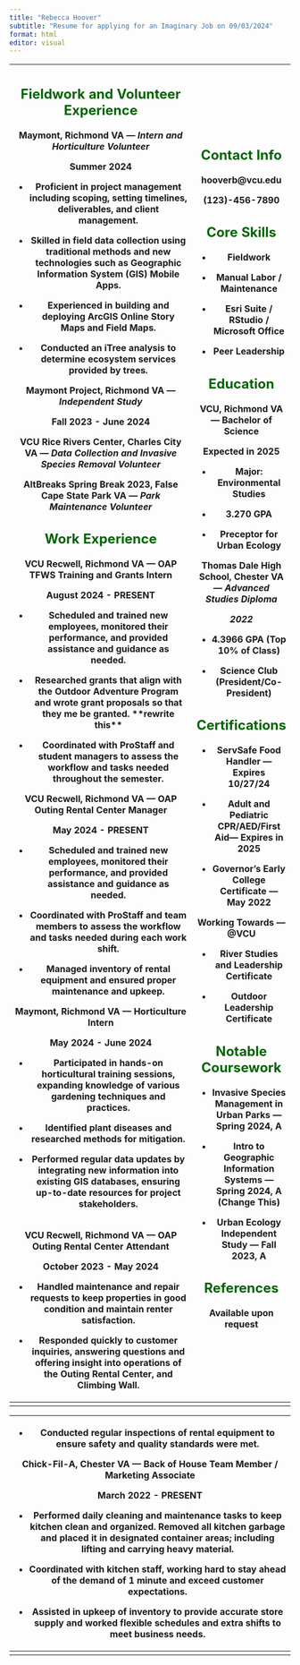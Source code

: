 ```yaml
---
title: "Rebecca Hoover"
subtitle: "Resume for applying for an Imaginary Job on 09/03/2024"
format: html
editor: visual
---
```


+--------------------------------------------------------------------------------------------------------------------------------------------------------+----------------------------------------------------------------------------+
| ## Fieldwork and Volunteer Experience {#sec-fieldwork-and-volunteer-experience- .illustration style="color: darkgreen"}                                | ## Contact Info {#sec-contact-info .illustration style="color: darkgreen"} |
|                                                                                                                                                        |                                                                            |
| **Maymont, Richmond VA — *Intern and Horticulture Volunteer***                                                                                         | hooverb\@vcu.edu                                                           |
|                                                                                                                                                        |                                                                            |
| Summer 2024                                                                                                                                            | (123)-456-7890                                                             |
|                                                                                                                                                        |                                                                            |
| -   Proficient in project management including scoping, setting timelines, deliverables, and client management.                                        | ## Core Skills {.illustration style="color: darkgreen"}                    |
|                                                                                                                                                        |                                                                            |
| -   Skilled in field data collection using traditional methods and new technologies such as Geographic Information System (GIS) Mobile Apps.           | -   Fieldwork                                                              |
|                                                                                                                                                        |                                                                            |
| -   Experienced in building and deploying ArcGIS Online Story Maps and Field Maps.                                                                     | -   Manual Labor / Maintenance                                             |
|                                                                                                                                                        |                                                                            |
| -   Conducted an iTree analysis to determine ecosystem services provided by trees.                                                                     | -   Esri Suite / RStudio / Microsoft Office                                |
|                                                                                                                                                        |                                                                            |
| **Maymont Project, Richmond VA — *Independent Study***                                                                                                 | -   Peer Leadership\                                                       |
|                                                                                                                                                        |                                                                            |
| Fall 2023 - June 2024                                                                                                                                  | ## Education {.illustration style="color: darkgreen"}                      |
|                                                                                                                                                        |                                                                            |
| **VCU** **Rice Rivers Center, Charles City VA — *Data Collection and Invasive Species Removal Volunteer***                                             | **VCU, Richmond VA — Bachelor of Science**                                 |
|                                                                                                                                                        |                                                                            |
| **AltBreaks Spring Break 2023, False Cape State Park VA — *Park Maintenance Volunteer***                                                               | **Expected in 2025**                                                       |
|                                                                                                                                                        |                                                                            |
| ## Work Experience {#sec-work-experience .illustration style="color: darkgreen"}                                                                       | -   Major: Environmental Studies                                           |
|                                                                                                                                                        |                                                                            |
| **VCU Recwell, Richmond VA — OAP TFWS Training and Grants Intern**                                                                                     | -   3.270 GPA                                                              |
|                                                                                                                                                        |                                                                            |
| August 2024 - PRESENT                                                                                                                                  | -   Preceptor for Urban Ecology                                            |
|                                                                                                                                                        |                                                                            |
| -   Scheduled and trained new employees, monitored their performance, and provided assistance and guidance as needed.                                  | **Thomas Dale High School, Chester VA — *Advanced Studies Diploma***       |
|                                                                                                                                                        |                                                                            |
| -   Researched grants that align with the Outdoor Adventure Program and wrote grant proposals so that they me be granted. \*\*rewrite this\*\*         | ***2022***                                                                 |
|                                                                                                                                                        |                                                                            |
| -   Coordinated with ProStaff and student managers to assess the workflow and tasks needed throughout the semester.                                    | -   4.3966 GPA (Top 10% of Class)                                          |
|                                                                                                                                                        |                                                                            |
| **VCU Recwell, Richmond VA — OAP Outing Rental Center Manager**                                                                                        | -   Science Club (President/Co-President)\                                 |
|                                                                                                                                                        |                                                                            |
| May 2024 - PRESENT                                                                                                                                     | ## Certifications {.illustration style="color: darkgreen"}                 |
|                                                                                                                                                        |                                                                            |
| -   Scheduled and trained new employees, monitored their performance, and provided assistance and guidance as needed.                                  | -   ServSafe Food Handler — Expires 10/27/24                               |
|                                                                                                                                                        |                                                                            |
| -   Coordinated with ProStaff and team members to assess the workflow and tasks needed during each work shift.                                         | -   Adult and Pediatric CPR/AED/First Aid— Expires in 2025                 |
|                                                                                                                                                        |                                                                            |
| -   Managed inventory of rental equipment and ensured proper maintenance and upkeep.                                                                   | -   Governor's Early College Certificate — May 2022                        |
|                                                                                                                                                        |                                                                            |
| **Maymont, Richmond VA — Horticulture Intern**                                                                                                         | Working Towards — \@VCU                                                    |
|                                                                                                                                                        |                                                                            |
| **May 2024 - June 2024**                                                                                                                               | -   River Studies and Leadership Certificate                               |
|                                                                                                                                                        |                                                                            |
| -   Participated in hands-on horticultural training sessions, expanding knowledge of various gardening techniques and practices.                       | -   Outdoor Leadership Certificate\                                        |
|                                                                                                                                                        |                                                                            |
| -   Identified plant diseases and researched methods for mitigation.                                                                                   | ## Notable Coursework {.illustration style="color: darkgreen"}             |
|                                                                                                                                                        |                                                                            |
| -   Performed regular data updates by integrating new information into existing GIS databases, ensuring up-to-date resources for project stakeholders. | -   Invasive Species Management in Urban Parks — Spring 2024, A            |
|                                                                                                                                                        |                                                                            |
| \                                                                                                                                                      | -   Intro to Geographic Information Systems — Spring 2024, A (Change This) |
| **VCU Recwell, Richmond VA — OAP Outing Rental Center Attendant**                                                                                      |                                                                            |
|                                                                                                                                                        | -   Urban Ecology Independent Study — Fall 2023, A\                        |
| **October 2023 - May 2024**                                                                                                                            |                                                                            |
|                                                                                                                                                        | ## References {.illustration style="color: darkgreen"}                     |
| -   Handled maintenance and repair requests to keep properties in good condition and maintain renter satisfaction.                                     |                                                                            |
|                                                                                                                                                        | Available upon request                                                     |
| -   Responded quickly to customer inquiries, answering questions and offering insight into operations of the Outing Rental Center, and Climbing Wall.  |                                                                            |
+========================================================================================================================================================+============================================================================+
|                                                                                                                                                        |                                                                            |
+--------------------------------------------------------------------------------------------------------------------------------------------------------+----------------------------------------------------------------------------+

+-----------------------------------------------------------------------------------------------------------------------------------------------------------------------------------------------------------------+
| -   Conducted regular inspections of rental equipment to ensure safety and quality standards were met.                                                                                                          |
|                                                                                                                                                                                                                 |
| **Chick-Fil-A, Chester VA — Back of House Team Member / Marketing Associate**                                                                                                                                   |
|                                                                                                                                                                                                                 |
| March 2022 - PRESENT                                                                                                                                                                                            |
|                                                                                                                                                                                                                 |
| -   Performed daily cleaning and maintenance tasks to keep kitchen clean and organized. Removed all kitchen garbage and placed it in designated container areas; including lifting and carrying heavy material. |
|                                                                                                                                                                                                                 |
| -   Coordinated with kitchen staff, working hard to stay ahead of the demand of 1 minute and exceed customer expectations.                                                                                      |
|                                                                                                                                                                                                                 |
| -   Assisted in upkeep of inventory to provide accurate store supply and worked flexible schedules and extra shifts to meet business needs.                                                                     |
+=================================================================================================================================================================================================================+
|                                                                                                                                                                                                                 |
+-----------------------------------------------------------------------------------------------------------------------------------------------------------------------------------------------------------------+
